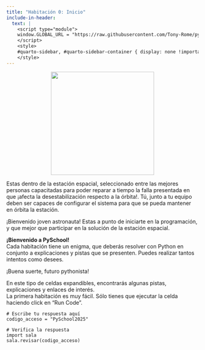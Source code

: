 ```yaml
---
title: "Habitación 0: Inicio"
include-in-header:
  text: |
    <script type="module">
    window.GLOBAL_URL = "https://raw.githubusercontent.com/Tony-Rome/pyscape/refs/heads/feature/estacion-espacial/quarto/rooms/sala_00.py";
    </script>
    <style>
    #quarto-sidebar, #quarto-sidebar-container { display: none !important; }
    </style>
---
```


<center>
<img src="./img_sala_00.png" width="270">
</center>

Estas dentro de la estación espacial, seleccionado entre las mejores personas capacitadas para poder reparar a tiempo
la falla presentada en que ¡afecta la desestabilización respecto a la órbita!. Tú, junto a tu equipo deben ser
capaces de configurar el sistema para que se pueda mantener en órbita la estación.

¡Bienvenido joven astronauta! Estas a punto de iniciarte en la programación, y que mejor que participar en la solución de la estación espacial.

<div class="alert alert-info">
**¡Bienvenido a PySchool!**  
Cada habitación tiene un enigma, que deberás resolver con Python en conjunto a explicaciones y pistas que se presenten. Puedes realizar tantos intentos como desees.

¡Buena suerte, futuro pythonista!
</div>

::: {.callout-tip title="Pistas y  Explicaciones" collapse="true"}
En este tipo de celdas expandibles, encontrarás algunas pistas, explicaciones y enlaces de interés.  
La primera habitación es muy fácil. Sólo tienes que ejecutar la celda haciendo click en "Run Code".
:::

```pyodide-python
# Escribe tu respuesta aquí
codigo_acceso = "PySchool2025"

# Verifica la respuesta
import sala
sala.revisar(codigo_acceso)
```